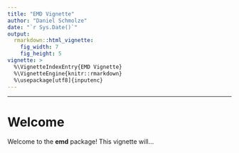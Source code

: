```yaml
---
title: "EMD Vignette"
author: "Daniel Schmolze"
date: "`r Sys.Date()`"
output: 
  rmarkdown::html_vignette:
    fig_width: 7
    fig_height: 5
vignette: >
  %\VignetteIndexEntry{EMD Vignette}
  %\VignetteEngine{knitr::rmarkdown}
  %\usepackage[utf8]{inputenc}
---
```

---
# Welcome

Welcome to the **emd** package! This vignette will...


